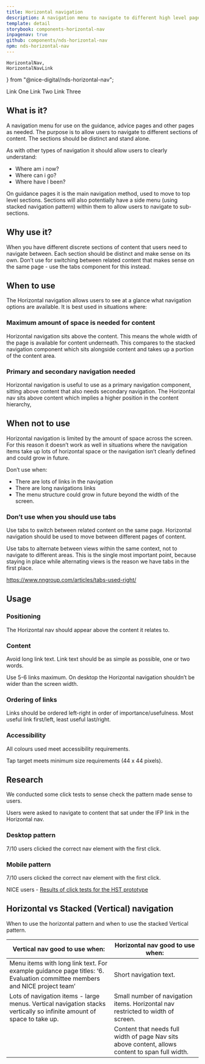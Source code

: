 ```yaml
---
title: Horizontal navigation
description: A navigation menu to navigate to different high level pages or sections
template: detail
storybook: components-horizontal-nav
inpagenav: true
github: components/nds-horizontal-nav
npm: nds-horizontal-nav
---
```


	HorizontalNav,
	HorizontalNavLink
} from "@nice-digital/nds-horizontal-nav";

<HorizontalNav className="panel">
	<HorizontalNavLink destination="#">Link One</HorizontalNavLink>
	<HorizontalNavLink destination="#" isCurrent={true}>
		Link Two
	</HorizontalNavLink>
	<HorizontalNavLink destination="#">Link Three</HorizontalNavLink>
</HorizontalNav>

## What is it?

A navigation menu for use on the guidance, advice pages and other pages as needed. The purpose is to allow users to navigate to different sections of content. The sections should be distinct and stand alone.

As with other types of navigation it should allow users to clearly understand:

- Where am i now?
- Where can i go?
- Where have I been?

On guidance pages it is the main navigation method, used to move to top level sections. Sections will also potentially have a side menu (using stacked navigation pattern) within them to allow users to navigate to sub-sections.

## Why use it?

When you have different discrete sections of content that users need to navigate between. Each section should be distinct and make sense on its own. Don’t use for switching between related content that makes sense on the same page - use the tabs component for this instead.

## When to use

The Horizontal navigation allows users to see at a glance what navigation options are available. It is best used in situations where:

### Maximum amount of space is needed for content

Horizontal navigation sits above the content. This means the whole width of the page is available for content underneath. This compares to the stacked navigation component which sits alongside content and takes up a portion of the content area.

### Primary and secondary navigation needed

Horizontal navigation is useful to use as a primary navigation component, sitting above content that also needs secondary navigation. The Horizontal nav sits above content which implies a higher position in the content hierarchy,

## When not to use

Horizontal navigation is limited by the amount of space across the screen. For this reason it doesn’t work as well in situations where the navigation items take up lots of horizontal space or the navigation isn’t clearly defined and could grow in future.

Don’t use when:

- There are lots of links in the navigation
- There are long navigations links
- The menu structure could grow in future beyond the width of the screen.

### Don’t use when you should use tabs

Use tabs to switch between related content on the same page. Horizontal navigation should be used to move between different pages of content.

Use tabs to alternate between views within the same context, not to navigate to different areas. This is the single most important point, because staying in place while alternating views is the reason we have tabs in the first place.

https://www.nngroup.com/articles/tabs-used-right/

## Usage

### Positioning

The Horizontal nav should appear above the content it relates to.

### Content

Avoid long link text. Link text should be as simple as possible, one or two words.

Use 5-6 links maximum. On desktop the Horizontal navigation shouldn’t be wider than the screen width.

### Ordering of links

Links should be ordered left-right in order of importance/usefulness. Most useful link first/left, least useful last/right.

### Accessibility

All colours used meet accessibility requirements.

Tap target meets minimum size requirements (44 x 44 pixels).

## Research

We conducted some click tests to sense check the pattern made sense to users.

Users were asked to navigate to content that sat under the IFP link in the Horizontal nav.

### Desktop pattern

7/10 users clicked the correct nav element with the first click.

### Mobile pattern

7/10 users clicked the correct nav element with the first click.

NICE users - [Results of click tests for the HST prototype](https://nicedigital.atlassian.net/wiki/spaces/OI/pages/1907687610/Click+tests+of+HST+prototype#Test-2---Navigate-to-IFP)

## Horizontal vs Stacked (Vertical) navigation

When to use the horizontal pattern and when to use the stacked Vertical pattern.

| Vertical nav good to use when:                                                                                            | Horizontal nav good to use when:                                                                 |
| ------------------------------------------------------------------------------------------------------------------------- | ------------------------------------------------------------------------------------------------ |
| Menu items with long link text. For example guidance page titles: ‘6. Evaluation committee members and NICE project team’ | Short navigation text.                                                                           |
| Lots of navigation items - large menus. Vertical navigation stacks vertically so infinite amount of space to take up.     | Small number of navigation items. Horizontal nav restricted to width of screen.                  |
|                                                                                                                           | Content that needs full width of page Nav sits above content, allows content to span full width. |
